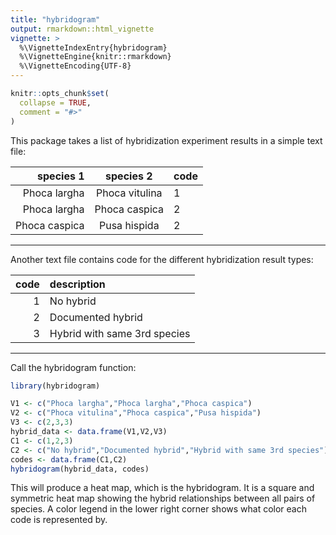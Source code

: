 ---
title: "hybridogram"
output: rmarkdown::html_vignette
vignette: >
  %\VignetteIndexEntry{hybridogram}
  %\VignetteEngine{knitr::rmarkdown}
  %\VignetteEncoding{UTF-8}
---

```{r, include = FALSE}
knitr::opts_chunk$set(
  collapse = TRUE,
  comment = "#>"
)
```

This package takes a list of hybridization experiment results in a 
simple text file:

| species 1 | species 2 | code |
|----------:|:---------:|:-----|
| Phoca largha | Phoca vitulina | 1 |
| Phoca largha | Phoca caspica | 2 |
| Phoca caspica | Pusa hispida | 2 |

---

Another text file contains code for the different hybridization result types:

| code | description |
|-----:|:------------|
| 1 | No hybrid |
| 2 | Documented hybrid |
| 3 | Hybrid with same 3rd species |

---

Call the hybridogram function:
```{r eval=FALSE}
library(hybridogram)

V1 <- c("Phoca largha","Phoca largha","Phoca caspica")
V2 <- c("Phoca vitulina","Phoca caspica","Pusa hispida")
V3 <- c(2,3,3)
hybrid_data <- data.frame(V1,V2,V3)
C1 <- c(1,2,3)
C2 <- c("No hybrid","Documented hybrid","Hybrid with same 3rd species")
codes <- data.frame(C1,C2)
hybridogram(hybrid_data, codes)
```

This will produce a heat map, which is the hybridogram. It is a square and
symmetric heat map showing the hybrid relationships between all pairs of species.
A color legend in the lower right corner shows what color each code is represented by.
